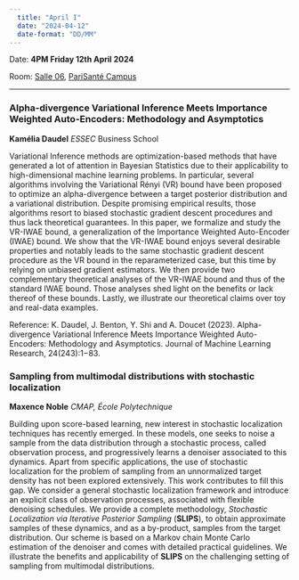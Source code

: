 ```yaml
---
  title: "April I"
  date: "2024-04-12"
  date-format: "DD/MM"
---
```


Date: **4PM Friday 12th April 2024**

Room: [Salle 06](../../psc_rooms.qmd), [PariSanté Campus](https://maps.app.goo.gl/cpFoxoZgbT6HCV6x9)

------------------------------------------------------------------------

### Alpha-divergence Variational Inference Meets Importance Weighted Auto-Encoders: Methodology and Asymptotics

**Kamélia Daudel** *ESSEC* Business School

Variational Inference methods are optimization-based methods that have generated a lot of attention in Bayesian Statistics due to their applicability to high-dimensional machine learning problems. In particular, several algorithms involving the Variational Rényi (VR) bound have been proposed to optimize an alpha-divergence between a target posterior distribution and a variational distribution. Despite promising empirical results, those algorithms resort to biased stochastic gradient descent procedures and thus lack theoretical guarantees. In this paper, we formalize and study the VR-IWAE bound, a generalization of the Importance Weighted Auto-Encoder (IWAE) bound. We show that the VR-IWAE bound enjoys several desirable properties and notably leads to the same stochastic gradient descent procedure as the VR bound in the reparameterized case, but this time by relying on unbiased gradient estimators. We then provide two complementary theoretical analyses of the VR-IWAE bound and thus of the standard IWAE bound. Those analyses shed light on the benefits or lack thereof of these bounds. Lastly, we illustrate our theoretical claims over toy and real-data examples.

Reference: K. Daudel, J. Benton, Y. Shi and A. Doucet (2023). Alpha-divergence Variational Inference Meets Importance Weighted Auto-Encoders: Methodology and Asymptotics. Journal of Machine Learning Research, 24(243):1−83.

### Sampling from multimodal distributions with stochastic localization

**Maxence Noble** *CMAP, École Polytechnique*

Building upon score-based learning, new interest in stochastic localization techniques has recently emerged. In these models, one seeks to noise a sample from the data distribution through a stochastic process, called observation process, and progressively learns a denoiser associated to this dynamics. Apart from specific applications, the use of stochastic localization for the problem of sampling from an unnormalized target density has not been explored extensively. This work contributes to fill this gap. We consider a general stochastic localization framework and introduce an explicit class of observation processes, associated with flexible denoising schedules. We provide a complete methodology, *Stochastic Localization via Iterative Posterior Sampling* (**SLIPS**), to obtain approximate samples of these dynamics, and as a by-product, samples from the target distribution. Our scheme is based on a Markov chain Monte Carlo estimation of the denoiser and comes with detailed practical guidelines. We illustrate the benefits and applicability of **SLIPS** on the challenging setting of sampling from multimodal distributions.
